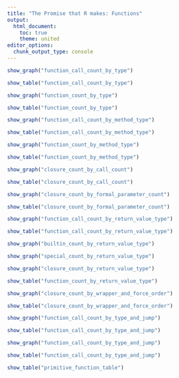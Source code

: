 ```yaml
---
title: "The Promise that R makes: Functions"
output:
  html_document:
    toc: true
    theme: united
editor_options:
  chunk_output_type: console
---
```


<style type="text/css">
.main-container {
  max-width: 1200px;
  margin-left: auto;
  margin-right: auto;
  padding-left: 15px;
  padding-right: 15px;
}

.datatables {
    height: 575px !important; 
}
</style>


```r
show_graph("function_call_count_by_type")
```

```r
show_table("function_call_count_by_type")
```

```r
show_graph("function_count_by_type")
```

```r
show_table("function_count_by_type")
```

```r
show_graph("function_call_count_by_method_type")
```

```r
show_table("function_call_count_by_method_type")
```

```r
show_graph("function_count_by_method_type")
```

```r
show_table("function_count_by_method_type")
```

```r
show_graph("closure_count_by_call_count")
```

```r
show_table("closure_count_by_call_count")
```

```r
show_graph("closure_count_by_formal_parameter_count")
```

```r
show_table("closure_count_by_formal_parameter_count")
```

```r
show_graph("function_call_count_by_return_value_type")
```

```r
show_table("function_call_count_by_return_value_type")
```

```r
show_graph("builtin_count_by_return_value_type")
```

```r
show_graph("special_count_by_return_value_type")
```

```r
show_graph("closure_count_by_return_value_type")
```

```r
show_table("function_count_by_return_value_type")
```

```r
show_graph("closure_count_by_wrapper_and_force_order")
```

```r
show_table("closure_count_by_wrapper_and_force_order")
```

```r
show_graph("function_call_count_by_type_and_jump")
```

```r
show_table("function_call_count_by_type_and_jump")
```

```r
show_graph("function_call_count_by_type_and_jump")
```

```r
show_table("function_call_count_by_type_and_jump")
```

```r
show_table("primitive_function_table")
```

